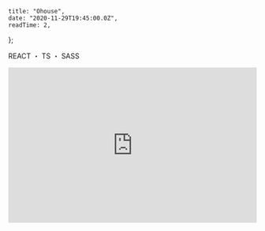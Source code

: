 
    title: "Ohouse",
    date: "2020-11-29T19:45:00.0Z",
    readTime: 2,
};


<p style={{ textAlign: "center", fontFamily: "Rajdhani" }}>
    REACT ・ TS ・ SASS
</p>

<div
    style={{
        marginTop: "2.625rem",
        textAlign: "center",
    }}
>

</div>

<div style={{ paddingTop: "2rem" }}>
<iframe width="100%" height="315" src="https://www.youtube.com/embed/L5u7KgX1P4o" title="YouTube video player" frameBorder="0" allow="accelerometer; autoplay; clipboard-write; encrypted-media; gyroscope; picture-in-picture" allowFullScreen>
</iframe>

</div>
